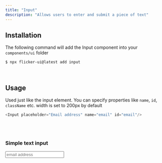 ```yaml
---
title: "Input"
description: "Allows users to enter and submit a piece of text"
---
```



## Installation

The following command will add the Input component into your `components/ui` folder

```bash
$ npx flicker-ui@latest add input
```

<br />

## Usage

Used just like the input element. You can specify properties like `name`, `id`, `className` etc.
width is set to 200px by default
```js /placeholder="Email address"/ /name="email"/ /id="email"/
<Input placeholder="Email address" name="email" id="email"/>
```

<br />
<br />

### Simple text input
<PreviewBox>
<Input placeholder="email address"/>
</PreviewBox>